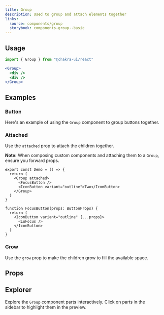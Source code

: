 ```yaml
---
title: Group
description: Used to group and attach elements together
links:
  source: components/group
  storybook: components-group--basic
---
```


<ExampleTabs name="group-basic" />

## Usage

```jsx
import { Group } from "@chakra-ui/react"
```

```jsx
<Group>
  <div />
  <div />
</Group>
```

## Examples

### Button

Here's an example of using the `Group` component to group buttons together.

<ExampleTabs name="group-with-button" />

### Attached

Use the `attached` prop to attach the children together.

<ExampleTabs name="group-with-attached" />

**Note:** When composing custom components and attaching them to a `Group`,
ensure you forward props.

```tsx {10} /{...props}/
export const Demo = () => {
  return (
    <Group attached>
      <FocusButton />
      <IconButton variant="outline">Two</IconButton>
    </Group>
  )
}

function FocusButton(props: ButtonProps) {
  return (
    <IconButton variant="outline" {...props}>
      <LuFocus />
    </IconButton>
  )
}
```

### Grow

Use the `grow` prop to make the children grow to fill the available space.

<ExampleTabs name="group-with-grow" />

## Props

<PropTable component="Group" part="Group" />

## Explorer

Explore the `Group` component parts interactively. Click on parts in the sidebar
to highlight them in the preview.

<Explorer name="group-basic" />
